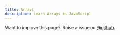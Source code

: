 ```yaml
---
title: Arrays
description: Learn Arrays in JavaScript
---
```


<Callout>

Want to improve this page?. Raise a issue on [@github](https://github.com/FrontendFreaks/Official-Website).
</Callout>